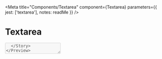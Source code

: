 
<Meta
  title="Components/Textarea"
  component={Textarea}
  parameters={{
    jest: ['textarea'],
    notes: readMe
  }}
/>

# Textarea

<Preview withToolbar>
  <Story name="Textarea">
    <Textarea
      className={text('className')}
      defaultValue={text('defaultValue')}
      disabled={boolean('disabled', false)}
      error={text('error')}
      hint={text('hint', 'Do not include personal or financial information, like your National Insurance number or credit card details.')}
      id={text('id')}
      label={text('label', 'Can you provide more detail?')}
      name={text('name', 'more-detail')}
      rows={number('rows')}
    />
  </Story>
</Preview>

<Props of={Textarea} />


## When to use this component

Use the textarea component when you need to let users enter an amount of text that’s longer than a single line.


## When not to use this component

Users can find open-ended questions difficult to answer. It might be better to break up one complex question into a series of simple ones, for example where users can select from options using radios.


### If you need to ask an open question

Do not use the textarea component if you need to let users enter shorter answers no longer than a single line, such as a phone number or name. In this case, you should use the text input component.


## How it works

<Preview>
  <Story name="Standard">
    <Textarea
      hint="Do not include personal or financial information, like your National Insurance number or credit card details."
      label="Can you provide more detail?"
      name="more-detail"
    />
  </Story>
</Preview>


### Label textareas

You must label textareas. Placeholder text is not a suitable substitute for a label, as it disappears when users click inside the textarea.

Labels must be aligned above the textarea they refer to. They should be short, direct and written in sentence case. Do not use colons at the end of labels.


### Use appropriately-sized textareas

Make the height of a textarea proportional to the amount of text you expect users to enter. You can set the height of a textarea by by specifying the `rows` prop.

<Preview>
  <Story name="Sized">
    <Textarea
      hint="Do not include personal or financial information, like your National Insurance number or credit card details."
      label="Can you provide more detail?"
      name="more-detail"
      rows="8"
    />
  </Story>
</Preview>


### Do not disable copy and paste

Users will often need to copy and paste information into a textarea, so do not stop them from doing this.


### Limiting the number of characters

If there’s a good reason to limit the number of characters users can enter, you can use the character count component.


### Error messages

Error messages should be styled like this:

<Preview>
  <Story name="Errors">
    <Textarea
      hint="Do not include personal or financial information, like your National Insurance number or credit card details."
      label="Can you provide more detail?"
      name="more-detail"
      error="Enter more detail"
    />
  </Story>
</Preview>

Make sure errors follow the guidance in error message and have specific error messages for specific error states.


#### If the input is empty

Say ‘Enter [whatever it is]’.
For example, ‘Enter summary’.


#### If the input is too long

Say ‘[whatever it is] must be [number] characters or fewer’.
For example, ‘Summary must be 400 characters or fewer’.


#### If the input is too short

Say ‘[whatever it is] must be [number] characters or more’.
For example, ‘Summary must be 10 characters or more’.


#### If the input is too long or too short

Say ‘[whatever it is] must be between [number] and [number] characters’.
For example, ‘Summary must be between 10 and 400 characters’.


#### If the input uses characters that are not allowed and you know what the characters are

Say ‘[whatever it is] must not include [characters]’.
For example, ‘Summary must not include è and £’.


#### If the input uses characters that are not allowed and you do not know what the characters are

Say ‘[whatever it is] must only include [list of allowed characters]’.
For example, ‘Summary must only include letters a to z, hyphens, spaces and apostrophes.
